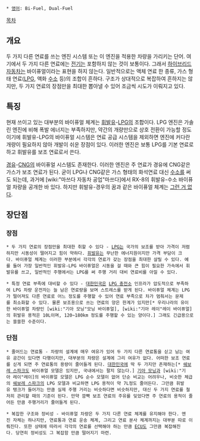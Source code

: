  * [[영어]]: Bi-Fuel, Dual-Fuel

[[목차]]

== 개요 ==
두 가지 다른 연료를 쓰는 엔진 시스템 또는 이 엔진을 적용한 차량을 가리키는 단어. 여기에서 두 가지 다른 연료에는 [[전기]]는 포함하지 않는 것이 보통이다. 그래서 [[하이브리드 자동차]]는 바이퓨얼이라는 표현을 하지 않는다. 일반적으로는 액체 연료 한 종류, 가스 형태 연료([[LPG]], 액화 [[수소]] 등)의 조합이 흔하다. 구조가 상대적으로 복잡하여 흔하지는 않지만, 두 가지 연료의 장점만을 최대한 뽑아낼 수 있어 조금씩 시도가 이뤄지고 있다.

== 특징 ==
현재 쓰이고 있는 대부분의 바이퓨얼 체계는 [[휘발유]]-[[LPG]]의 조합이다. LPG 엔진은 가솔린 엔진에 비해 폭발 에너지는 부족하지만, 약간의 개량만으로 상호 전환이 가능할 정도이기에 휘발유-LPG의 바이퓨얼 시스템은 연료 공급 시스템을 제외하면 엔진에 커다란 개량이 필요하지 않아 개발이 쉬운 장점이 있다. 이러한 엔진은 보통 LPG를 기본 연료로 하고 휘발유를 보조 연료로서 쓴다.

[[경유]]-[[CNG]]의 바이퓨얼 시스템도 존재한다. 이러한 엔진은 주 연료가 경유에 CNG같은 가스가 보조 연료가 된다. 굳이 LPG나 CNG같은 가스 형태의 화석연료 대신 [[수소]]를 써도 되는데, 과거에 [wiki:"마쓰다 자동차 공업"마쓰다]에서 RX-8의 휘발유-수소 바이퓨얼 차량을 공개한 바 있다. 하지만 휘발유-경우의 꿈과 같은 바이퓨얼 체계는 [[그런 거 없다]].

== 장단점 ==
=== 장점 ===
 * 두 가지 연료의 장점만을 최대한 취할 수 있다 - [[LPG]]는 국가의 보조를 받아 가격이 저렴하지만 시동성이 떨어지고 힘이 약하다. [[휘발유]]는 무난한 에너지원이지만 가격 부담이 크다. 바이퓨얼 체계는 이러한 부분에서 각각의 연료가 갖는 장점을 최대한 살릴 수 있다. 예를 들어 가장 일반적인 휘발유-LPG 바이퓨얼은 시동을 걸 때와 큰 힘이 필요한 가속에서 휘발유를 쓰고, 일반적인 주행에서는 LPG를 써 주행 거리 대비 연료비를 아낄 수 있다.

 * 특정 연료 부족에 대비할 수 있다 - [[대한민국]]은 [[LPG 충전소]] 인프라가 압도적으로 부족하여 LPG 차량 운전자는 늘 남은 연료량을 보며 스트레스를 받게 된다. 바이퓨얼 체계는 LPG가 떨어져도 다른 연료로 어느 정도를 주행할 수 있어 연료 부족으로 차가 멈춰서는 문제를 최소화할 수 있다. 물론 보조용으로 쓰는 연료의 양은 한계가 있지만[* 우리나라의 유이한 바이퓨얼 차량인 [wiki:"기아 모닝"모닝 바이퓨얼], [wiki:"기아 레이"레이 바이퓨얼]의 휘발유 용적은 10L이며, 120~180km 정도를 주행할 수 있는 양이다.] 그래도 긴급용으로는 쏠쏠한 수준이다.

=== 단점 ===
 * 줄어드는 연료통 - 차량의 설계에 매우 여유가 있어 두 가지 다른 연료통을 싣고 남는 여유 공간이 있다면 다행이지만, 대부분의 차량은 설계에 그리 여유가 없다. 어떠한 보조 연료를 싣게 되면 주 연료통의 용량이 줄어들게 된다. [[대한민국]]에 딱 두 가지만 존재하는[* [[쉐보레 스파크]]도 바이퓨얼 모델은 있지만, 국내에서는 팔지 않는다.] [[기아 모닝]]과 [wiki:"기아 레이"레이]의 바이퓨얼 모델은 LPG 순수 모델이 없어 단순 비교는 어려우나, 비슷한 체급의 [[쉐보레 스파크]]의 LPG 모델과 비교하면 LPG 용적이 약 7L정도 줄어든다. 그만큼 휘발유 탱크가 들어가는 만큼 실제 주행 거리는 비슷하다면 비슷하지만, 대신 두 가지 연료를 철저히 관리할 때의 기준이 된다. 만약 깜빡 보조 연료의 주유를 잊었다면 주 연료의 용적이 줄어든 만큼 주행거리가 줄어들게 된다.

 * 복잡한 구조와 정비성 - 바이퓨얼 차량은 두 가지 다른 연료 체계를 유지해야 한다. 엔진 자체는 하나지만, 연료통과 연료 운송 체계, 그리고 연료 분사 체계까지는 대부분 따로 이뤄진다. 또한 상태에 따라서 각각의 연료를 선택해야 하는 만큼 [[ECU]]도 그만큼 복잡해진다. 당연히 정비성도 그 복잡함 만큼 떨어지기 마련.
